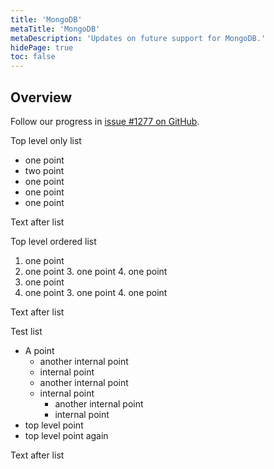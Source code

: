 ```yaml
---
title: 'MongoDB'
metaTitle: 'MongoDB'
metaDescription: 'Updates on future support for MongoDB.'
hidePage: true
toc: false
---
```


## Overview

Follow our progress in [issue #1277 on GitHub](https://github.com/prisma/prisma/issues/1277#issuecomment-624532966).

Top level only list

-   one point
-   two point
-   one point
-   one point
-   one point

Text after list

Top level ordered list

1. one point
2. one point
    3. one point
    4. one point
3. one point
4. one point
    3. one point
    4. one point

Text after list

Test list

-   A point
    -   another internal point
    -   internal point
    -   another internal point
    -   internal point
        -   another internal point
        -   internal point
-   top level point
-   top level point again

Text after list
